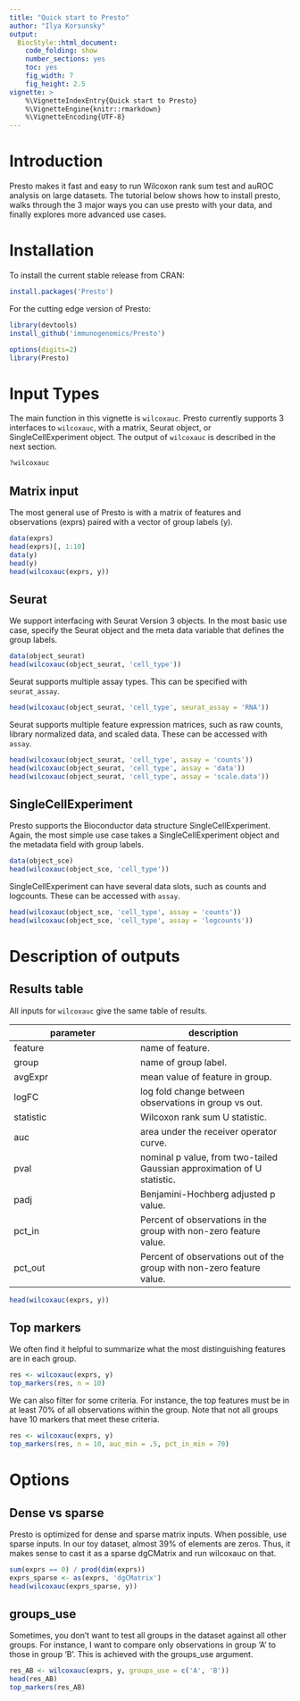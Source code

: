 ```yaml
---
title: "Quick start to Presto"
author: "Ilya Korsunsky"
output:
  BiocStyle::html_document:
    code_folding: show
    number_sections: yes
    toc: yes  
    fig_width: 7
    fig_height: 2.5
vignette: >
    %\VignetteIndexEntry{Quick start to Presto}
    %\VignetteEngine{knitr::rmarkdown}
    %\VignetteEncoding{UTF-8} 
---
```




# Introduction

Presto makes it fast and easy to run Wilcoxon rank sum test and auROC analysis 
on large datasets. The tutorial below shows how to install presto, walks 
through the 3 major ways you can use presto with your data, and finally
explores more advanced use cases. 

# Installation 

To install the current stable release from CRAN:

```r
install.packages('Presto')

```

For the cutting edge version of Presto: 

```r
library(devtools)
install_github('immunogenomics/Presto')

```

```r
options(digits=2)
library(Presto)
```


# Input Types

The main function in this vignette is `wilcoxauc`. Presto currently supports 3
interfaces to `wilcoxauc`, with a matrix, Seurat object, or 
SingleCellExperiment object. The output of `wilcoxauc` is described in the
next section. 

```r
?wilcoxauc

```


## Matrix input

The most general use of Presto is with a matrix of features and observations 
(exprs) paired with a vector of group labels (y). 

```r
data(exprs)
head(exprs)[, 1:10]
data(y)
head(y)
head(wilcoxauc(exprs, y))

```


## Seurat 

We support interfacing with Seurat Version 3 objects. In the most basic use
case, specify the Seurat object and the meta data variable that defines the 
group labels. 

```r
data(object_seurat)
head(wilcoxauc(object_seurat, 'cell_type'))

```

Seurat supports multiple assay types. This can be specified with 
`seurat_assay`.

```r
head(wilcoxauc(object_seurat, 'cell_type', seurat_assay = 'RNA'))

```


Seurat supports multiple feature expression matrices, such as raw counts, 
library normalized data, and scaled data. These can be accessed with `assay`.

```r
head(wilcoxauc(object_seurat, 'cell_type', assay = 'counts'))
head(wilcoxauc(object_seurat, 'cell_type', assay = 'data'))
head(wilcoxauc(object_seurat, 'cell_type', assay = 'scale.data'))

```


## SingleCellExperiment

Presto supports the Bioconductor data structure SingleCellExperiment. Again, 
the most simple use case takes a SingleCellExperiment object and the metadata
field with group labels. 


```r
data(object_sce)
head(wilcoxauc(object_sce, 'cell_type'))

```

SingleCellExperiment can have several data slots, such as counts and logcounts.
These can be accessed with `assay`. 

```r
head(wilcoxauc(object_sce, 'cell_type', assay = 'counts'))
head(wilcoxauc(object_sce, 'cell_type', assay = 'logcounts'))

```


# Description of outputs

## Results table

All inputs for `wilcoxauc` give the same table of results. 

parameter | description 
--------- | ----------- 
feature | name of feature.
group | name of group label. 
avgExpr | mean value of feature in group. 
logFC | log fold change between observations in group vs out.
statistic | Wilcoxon rank sum U statistic. 
auc | area under the receiver operator curve. 
pval | nominal p value, from two-tailed Gaussian approximation of U statistic.
padj | Benjamini-Hochberg adjusted p value. 
pct_in | Percent of observations in the group with non-zero feature value. 
pct_out | Percent of observations out of the group with non-zero feature value. 

```r
head(wilcoxauc(exprs, y))

```


## Top markers

We often find it helpful to summarize what the most distinguishing features
are in each group. 

```r
res <- wilcoxauc(exprs, y)
top_markers(res, n = 10)

```

We can also filter for some criteria. For instance, the top features must be 
in at least 70% of all observations within the group. Note that not all groups
have 10 markers that meet these criteria. 


```r
res <- wilcoxauc(exprs, y)
top_markers(res, n = 10, auc_min = .5, pct_in_min = 70)

```


# Options

## Dense vs sparse

Presto is optimized for dense and sparse matrix inputs. When possible, use 
sparse inputs. In our toy dataset, almost 39% of elements are zeros. Thus, it 
makes sense to cast it as a sparse dgCMatrix and run wilcoxauc on that. 

```r
sum(exprs == 0) / prod(dim(exprs))
exprs_sparse <- as(exprs, 'dgCMatrix')
head(wilcoxauc(exprs_sparse, y))

```



## groups_use

Sometimes, you don't want to test all groups in the dataset against all other 
groups. For instance, I want to compare only observations in group 'A' to
those in group 'B'. This is achieved with the groups_use argument. 

```r
res_AB <- wilcoxauc(exprs, y, groups_use = c('A', 'B'))
head(res_AB)
top_markers(res_AB)

```




















